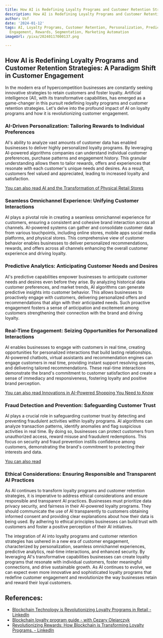 ```yaml
---
title: How AI is Redefining Loyalty Programs and Customer Retention Strategies
description: How AI is Redefining Loyalty Programs and Customer Retention Strategies
author: Usf
date: '2024-01-12'
tags: AI, Loyalty Programs, Customer Retention, Personalization, Predictive Analytics,
  Engagement, Rewards, Segmentation, Marketing Automation
imageUrl: /pixa/20240117000137.png

---
```

## How AI is Redefining Loyalty Programs and Customer Retention Strategies: A Paradigm  Shift  in Customer Engagement

In the modern era of hypercompetition  businesses are constantly seeking innovative strategies to retain customers and foster loyalty. Artificial intelligence (AI), with its transformative capabilities, has emerged as a game-changer in this pursuit redefining loyalty programs and customer  retention strategies. Let's delve into the profound impact of AI on  loyalty programs  and how it is revolutionizing customer engagement.

### AI-Driven Personalization: Tailoring Rewards to Individual  Preferences

AI's ability  to analyze  vast amounts of customer data has enabled businesses to  deliver highly personalized loyalty programs. By leveraging AI-powered algorithms companies can  understand individual customer preferences, purchase  patterns and  engagement history. This  granular understanding allows them to tailor rewards,  offers and  experiences that resonate with each customer's unique needs and desires. As a result, customers  feel valued and appreciated, leading to increased loyalty and satisfaction.

[You can also read AI and the Transformation of Physical Retail Stores](AI%20and%20the%20Transformation%20of%20Physical%20Retail%20Stores)


### Seamless Omnichannel Experience: Unifying  Customer Interactions

AI plays a pivotal role in creating  a seamless omnichannel experience for  customers, ensuring a consistent  and cohesive brand interaction across all channels. AI-powered systems can gather and consolidate customer data from various touchpoints, including online stores, mobile apps social media platforms, and physical stores.  This comprehensive view  of customer behavior enables  businesses to deliver personalized recommendations, rewards, and offers across all channels enhancing the overall customer experience and driving loyalty.

### Predictive Analytics: Anticipating Customer Needs and Desires

AI's predictive capabilities empower businesses  to anticipate customer needs and desires even before they arise. By analyzing historical data customer preferences, and market trends, AI algorithms can generate  predictive insights into customer  behavior. This allows businesses  to proactively engage with customers, delivering  personalized offers and recommendations that align with their  anticipated  needs.  Such proactive engagement fosters a sense of anticipation and excitement among customers strengthening their connection with the  brand and driving loyalty.

### Real-Time Engagement: Seizing Opportunities for Personalized Interactions

AI enables businesses to engage with  customers  in real time, creating  opportunities for personalized interactions that build lasting relationships. AI-powered chatbots, virtual assistants and recommendation engines  can engage customers in real time, providing instant support resolving queries, and delivering tailored recommendations. These  real-time interactions demonstrate the brand's commitment to customer satisfaction and create a sense of immediacy and responsiveness, fostering loyalty and positive brand perception.

[You  can also read Innovations in AI-Powered Shopping You Need  to Know](Innovations%20in%20AI-Powered%20Shopping%20You%20Need%20to%20Know)


### Fraud Detection and Prevention: Safeguarding Customer Trust

AI plays  a crucial role in safeguarding customer trust by  detecting and preventing  fraudulent activities within loyalty programs. AI algorithms can analyze transaction patterns, identify anomalies and flag suspicious activities in real time. By doing so, businesses  can protect customers from unauthorized access, reward  misuse and fraudulent redemptions. This focus on security and fraud prevention instills confidence among customers, demonstrating the brand's commitment to protecting their interests and data.

[You can also read ]()


### Ethical Considerations: Ensuring Responsible and Transparent AI Practices

As AI continues  to transform loyalty programs and customer retention strategies, it is imperative to address ethical considerations and ensure responsible and transparent AI practices. Businesses must prioritize data privacy security, and fairness in their AI-powered  loyalty programs. They should communicate the use of AI  transparently to customers obtaining informed consent and providing clear explanations about how their data is being used. By adhering to ethical principles businesses can build trust with customers and foster a positive perception of their AI initiatives.

The integration of AI  into loyalty programs and  customer retention  strategies has ushered in a  new era of customer  engagement, characterized  by personalization, seamless omnichannel experiences, predictive analytics, real-time interactions, and  enhanced security. By leveraging AI's  transformative capabilities businesses can  create  loyalty programs that  resonate with individual customers, foster meaningful connections, and drive sustainable growth. As AI  continues to evolve, we can expect even more innovative  and sophisticated loyalty programs that redefine  customer  engagement  and revolutionize the way businesses retain and reward their loyal customers.

## References:
- [Blockchain Technology is Revolutionizing Loyalty Programs in Retail - LinkedIn](https://www.linkedin.com/pulse/blockchain-technology-revolutionizing-loyalty-programs-aashish-sinha)
- [Blockchain loyalty program guide - with Cezary Olejarczyk](https://www.openloyalty.io/insider/the-rise-of-blockchain-loyalty-programs-with-cezary-olejarczyk)
- [Revolutionizing Rewards: How Blockchain is Transforming Loyalty Programs. - LinkedIn](https://www.linkedin.com/pulse/revolutionizing-rewards-how-blockchain-transforming-loyalty-programs)
